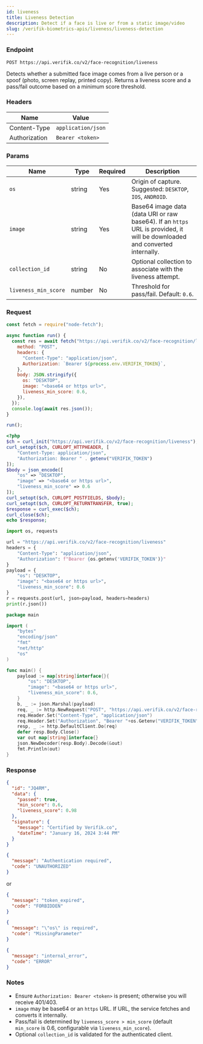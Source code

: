 ```yaml
---
id: liveness
title: Liveness Detection
description: Detect if a face is live or from a static image/video
slug: /verifik-biometrics-apis/liveness/liveness-detection
---
```



### Endpoint

```
POST https://api.verifik.co/v2/face-recognition/liveness
```

Detects whether a submitted face image comes from a live person or a spoof (photo, screen replay, printed copy). Returns a liveness score and a pass/fail outcome based on a minimum score threshold.

### Headers

| Name | Value |
| --- | --- |
| Content-Type | `application/json` |
| Authorization | `Bearer <token>` |

### Params

| Name | Type | Required | Description |
| --- | --- | --- | --- |
| `os` | string | Yes | Origin of capture. Suggested: `DESKTOP`, `IOS`, `ANDROID`. |
| `image` | string | Yes | Base64 image data (data URI or raw base64). If an `https` URL is provided, it will be downloaded and converted internally. |
| `collection_id` | string | No | Optional collection to associate with the liveness attempt. |
| `liveness_min_score` | number | No | Threshold for pass/fail. Default: `0.6`. |

### Request

<Tabs>
  <TabItem value="node" label="Node.js">

```javascript
const fetch = require("node-fetch");

async function run() {
  const res = await fetch("https://api.verifik.co/v2/face-recognition/liveness", {
    method: "POST",
    headers: {
      "Content-Type": "application/json",
      Authorization: `Bearer ${process.env.VERIFIK_TOKEN}`,
    },
    body: JSON.stringify({
      os: "DESKTOP",
      image: "<base64 or https url>",
      liveness_min_score: 0.6,
    }),
  });
  console.log(await res.json());
}

run();
```

  </TabItem>
  <TabItem value="php" label="PHP">

```php
<?php
$ch = curl_init("https://api.verifik.co/v2/face-recognition/liveness");
curl_setopt($ch, CURLOPT_HTTPHEADER, [
    "Content-Type: application/json",
    "Authorization: Bearer " . getenv("VERIFIK_TOKEN")
]);
$body = json_encode([
    "os" => "DESKTOP",
    "image" => "<base64 or https url>",
    "liveness_min_score" => 0.6
]);
curl_setopt($ch, CURLOPT_POSTFIELDS, $body);
curl_setopt($ch, CURLOPT_RETURNTRANSFER, true);
$response = curl_exec($ch);
curl_close($ch);
echo $response;
```

  </TabItem>
  <TabItem value="python" label="Python">

```python
import os, requests

url = "https://api.verifik.co/v2/face-recognition/liveness"
headers = {
    "Content-Type": "application/json",
    "Authorization": f"Bearer {os.getenv('VERIFIK_TOKEN')}"
}
payload = {
    "os": "DESKTOP",
    "image": "<base64 or https url>",
    "liveness_min_score": 0.6
}
r = requests.post(url, json=payload, headers=headers)
print(r.json())
```

  </TabItem>
  <TabItem value="go" label="Go">

```go
package main

import (
    "bytes"
    "encoding/json"
    "fmt"
    "net/http"
    "os"
)

func main() {
    payload := map[string]interface{}{
        "os": "DESKTOP",
        "image": "<base64 or https url>",
        "liveness_min_score": 0.6,
    }
    b, _ := json.Marshal(payload)
    req, _ := http.NewRequest("POST", "https://api.verifik.co/v2/face-recognition/liveness", bytes.NewBuffer(b))
    req.Header.Set("Content-Type", "application/json")
    req.Header.Set("Authorization", "Bearer "+os.Getenv("VERIFIK_TOKEN"))
    resp, _ := http.DefaultClient.Do(req)
    defer resp.Body.Close()
    var out map[string]interface{}
    json.NewDecoder(resp.Body).Decode(&out)
    fmt.Println(out)
}
```

  </TabItem>
</Tabs>

### Response

<Tabs>
  <TabItem value="200" label="200">

```json
{
  "id": "JQ4RM",
  "data": {
    "passed": true,
    "min_score": 0.6,
    "liveness_score": 0.98
  },
  "signature": {
    "message": "Certified by Verifik.co",
    "dateTime": "January 16, 2024 3:44 PM"
  }
}
```

  </TabItem>
  <TabItem value="401-403" label="401/403">

```json
{
  "message": "Authentication required",
  "code": "UNAUTHORIZED"
}
```

or

```json
{
  "message": "token_expired",
  "code": "FORBIDDEN"
}
```

  </TabItem>
  <TabItem value="409" label="409">

```json
{
  "message": "\"os\" is required",
  "code": "MissingParameter"
}
```

  </TabItem>
  <TabItem value="500" label="500">

```json
{
  "message": "internal_error",
  "code": "ERROR"
}
```

  </TabItem>
</Tabs>

### Notes

- Ensure `Authorization: Bearer <token>` is present; otherwise you will receive 401/403.
- `image` may be base64 or an `https` URL. If URL, the service fetches and converts it internally.
- Pass/fail is determined by `liveness_score > min_score` (default `min_score` is 0.6, configurable via `liveness_min_score`).
- Optional `collection_id` is validated for the authenticated client.
